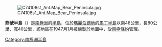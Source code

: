 {{Coord|74|35|S|111|00|W|display=title}}
[[Image:C74108s1_Ant.Map_Bear_Peninsula.jpg|thumb]]

'''熊號半島'''（{{lang-en|Bear Peninsula}}）是[[南極洲|南極洲]]的[[半島|半島]]，位於[[瑪麗伯德地|瑪麗伯德地]]的[[馬丁半島|馬丁半島]]以南48公里，長80公里、寬40公里，該地區在1947月1月被繪製於地圖中，受[[南極條約|南極條約]]管理。

{{DEFAULTSORT:Bear Peninsula}}
[[Category:南極洲半島|Category:南極洲半島]]


{{EllsworthLand-geo-stub}}